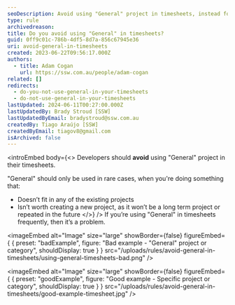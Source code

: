 ```yaml
---
seoDescription: Avoid using "General" project in timesheets, instead focus on specific projects or categories that accurately reflect work tasks.
type: rule
archivedreason:
title: Do you avoid using "General" in timesheets?
guid: 0ff9c01c-786b-4df5-8d7a-856c67945e36
uri: avoid-general-in-timesheets
created: 2023-06-22T09:56:17.000Z
authors:
  - title: Adam Cogan
    url: https://ssw.com.au/people/adam-cogan
related: []
redirects:
  - do-you-not-use-general-in-your-timesheets
  - do-not-use-general-in-your-timesheets
lastUpdated: 2024-06-11T00:27:00.000Z
lastUpdatedBy: Brady Stroud [SSW]
lastUpdatedByEmail: bradystroud@ssw.com.au
createdBy: Tiago Araújo [SSW]
createdByEmail: tiagov8@gmail.com
isArchived: false
---
```


<introEmbed
  body={<>
Developers should **avoid** using "General" project in their timesheets.

"General" should only be used in rare cases, when you're doing something that:

* Doesn’t fit in any of the existing projects
* Isn’t worth creating a new project, as it won’t be a long term project or repeated in the future
  </>}
/>
If you’re using "General" in timesheets frequently, then it’s a problem.

<imageEmbed
  alt="Image"
  size="large"
  showBorder={false}
  figureEmbed={ {
    preset: "badExample",
    figure: "Bad example - \"General\" project or category",
    shouldDisplay: true
  } }
  src="/uploads/rules/avoid-general-in-timesheets/using-general-timesheets-bad.png"
/>

<imageEmbed
  alt="Image"
  size="large"
  showBorder={false}
  figureEmbed={ {
    preset: "goodExample",
    figure: "Good example - Specific project or category",
    shouldDisplay: true
  } }
  src="/uploads/rules/avoid-general-in-timesheets/good-example-timesheet.jpg"
/>
